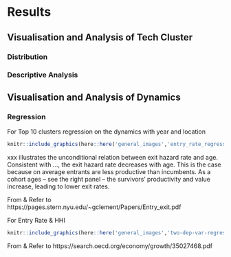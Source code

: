 # Results

## Visualisation and Analysis of Tech Cluster

### Distribution

### Descriptive Analysis

## Visualisation and Analysis of Dynamics

### Regression

For Top 10 clusters regression on the dynamics with year and location

```r
knitr::include_graphics(here::here('general_images','entry_rate_regression.png'))
```

xxx illustrates the unconditional relation between exit hazard rate and age. Consistent with ..., the exit hazard rate decreases with age. This is the case because on average entrants are less productive than incumbents. As a cohort ages – see the right panel – the survivors’ productivity and value increase, leading to lower exit rates.

From & Refer to https://pages.stern.nyu.edu/~gclement/Papers/Entry_exit.pdf

For Entry Rate & HHI 

```r
knitr::include_graphics(here::here('general_images','two-dep-var-regression.png'))
```
From & Refer to https://search.oecd.org/economy/growth/35027468.pdf
